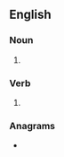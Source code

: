 ==English==

===Noun===
{{head|en|noun plural form}}

# {{plural of|snoop|lang=en}}

===Verb===
{{head|en|verb form}}

# {{en-third-person singular of|snoop}}

===Anagrams===
* {{l|en|spoons}}